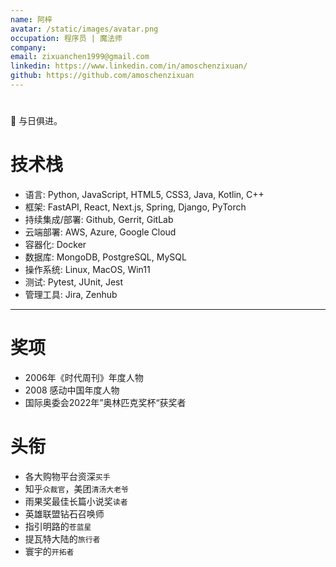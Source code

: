 ```yaml
---
name: 阿梓
avatar: /static/images/avatar.png
occupation: 程序员 | 魔法师
company:
email: zixuanchen1999@gmail.com
linkedin: https://www.linkedin.com/in/amoschenzixuan/
github: https://github.com/amoschenzixuan
---
```


#

📖 与日俱进。

# 技术栈

- 语言: Python, JavaScript, HTML5, CSS3, Java, Kotlin, C++
- 框架: FastAPI, React, Next.js, Spring, Django, PyTorch
- 持续集成/部署: Github, Gerrit, GitLab
- 云端部署: AWS, Azure, Google Cloud
- 容器化: Docker
- 数据库: MongoDB, PostgreSQL, MySQL
- 操作系统: Linux, MacOS, Win11
- 测试: Pytest, JUnit, Jest
- 管理工具: Jira, Zenhub

---

# 奖项

- 2006年《时代周刊》年度人物
- 2008 感动中国年度人物
- 国际奥委会2022年”奥林匹克奖杯“获奖者

# 头衔

- 各大购物平台资深`买手`
- 知乎`众裁官`，美团`清汤大老爷`
- 雨果奖最佳长篇小说奖`读者`
- 英雄联盟钻石召唤师
- 指引明路的`苍蓝星`
- 提瓦特大陆的`旅行者`
- 寰宇的`开拓者`
